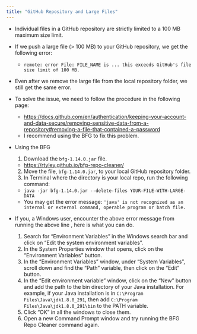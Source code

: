 ```yaml
---
title: "GitHub Repository and Large Files"
---
```


- Individual files in a GitHub repository are strictly limited to a 100 MB maximum size limit.


- If we push a large file (> 100 MB) to your GitHub repository, we get the following error:
  - `remote: error File: FILE_NAME is ... this exceeds GitHub's file size limit of 100 MB.`


- Even after we remove the large file from the local repository folder, we still get the same error.


- To solve the issue, we need to follow the procedure in the following page:
  - [https://docs.github.com/en/authentication/keeping-your-account-and-data-secure/removing-sensitive-data-from-a-repository#removing-a-file-that-contained-a-password](https://docs.github.com/en/authentication/keeping-your-account-and-data-secure/removing-sensitive-data-from-a-repository#removing-a-file-that-contained-a-password)
  - I recommend using the BFG to fix this problem.
  
  
- Using the BFG  
  1. Download the `bfg-1.14.0.jar` file.
    - [https://rtyley.github.io/bfg-repo-cleaner/](https://rtyley.github.io/bfg-repo-cleaner/)
  2. Move the file, `bfg-1.14.0.jar`, to your local GitHub repository folder.
  3. In Terminal where the directory is your local repo, run the following command:
    - `java -jar bfg-1.14.0.jar --delete-files YOUR-FILE-WITH-LARGE-DATA`
    - You may get the error message: `'java' is not recognized as an internal or external command, operable program or batch file.` 


- If you, a Windows user, encounter the above error message from running the above line , here is what you can do.
  
    1. Search for "Environment Variables" in the Windows search bar and click on "Edit the system environment variables".
    2. In the System Properties window that opens, click on the "Environment Variables" button.
    3. In the "Environment Variables" window, under "System Variables", scroll down and find the "Path" variable, then click on the "Edit" button.
    4. In the "Edit environment variable" window, click on the "New" button and add the path to the bin directory of your Java installation. For example, if your Java installation is in `C:\Program Files\Java\jdk1.8.0_291`, then add `C:\Program Files\Java\jdk1.8.0_291\bin` to the PATH variable.
    5. Click "OK" in all the windows to close them.
    6. Open a new Command Prompt window and try running the BFG Repo Cleaner command again.
    




